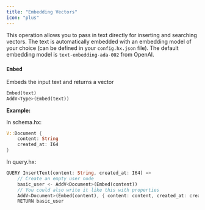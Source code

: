 ```yaml
---
title: "Embedding Vectors"
icon: "plus"
---
```


This operation allows you to pass in text directly for inserting and searching vectors.
The text is automatically embedded with an embedding model of your choice (can be defined
in your `config.hx.json` file). The default embedding model is `text-embedding-ada-002` from
OpenAI.

### `Embed`

Embeds the input text and returns a vector

```rust
Embed(text)
AddV<Type>(Embed(text))
```

**Example:**

In schema.hx:

```rust
V::Document {
    content: String
    created_at: I64
}
```

In query.hx:

```rust
QUERY InsertText(content: String, created_at: I64) =>
    // Create an empty user node
    basic_user <- AddV<Document>(Embed(content))
    // You could also write it like this with properties
    AddV<Document>(Embed(content), { content: content, created_at: created_at })
    RETURN basic_user
```

